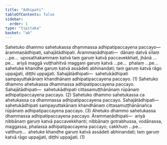 ```yaml
---
title: "Adhipati"
tableOfContents: false
sidebar:
  order: 1
type: "tipitaka"
basket: "ab"
---
```



<DynamicBreadcrumb />

<Division number="101">

<Paragraph number="272">
Sahetuko dhammo sahetukassa dhammassa adhipatipaccayena paccayo—  ārammaṇādhipati, sahajātādhipati. <Emphasis>Ārammaṇādhipati</Emphasis>—  dānaṃ datvā sīlaṃ …pe…  uposathakammaṃ katvā taṃ garuṃ katvā paccavekkhati, jhānā …pe…  ariyā maggā vuṭṭhahitvā maggaṃ garuṃ katvā …pe…  phalaṃ …pe…  sahetuke khandhe garuṃ katvā assādeti abhinandati; taṃ garuṃ katvā rāgo uppajjati, diṭṭhi uppajjati. <Emphasis>Sahajātādhipati</Emphasis>—  sahetukādhipati sampayuttakānaṃ khandhānaṃ adhipatipaccayena paccayo. (1)
</Paragraph>

<Paragraph number="273">
Sahetuko dhammo ahetukassa dhammassa adhipatipaccayena paccayo. <Emphasis>Sahajātādhipati</Emphasis>—  sahetukādhipati cittasamuṭṭhānānaṃ rūpānaṃ adhipatipaccayena paccayo. (2)
</Paragraph>

<Paragraph number="274">
Sahetuko dhammo sahetukassa ca ahetukassa ca dhammassa adhipatipaccayena paccayo. <Emphasis>Sahajātādhipati</Emphasis>—  sahetukādhipati sampayuttakānaṃ khandhānaṃ cittasamuṭṭhānānañca rūpānaṃ adhipatipaccayena paccayo. (3)
</Paragraph>

<Paragraph number="275">
Ahetuko dhammo sahetukassa dhammassa adhipatipaccayena paccayo. <Emphasis>Ārammaṇādhipati</Emphasis>—  ariyā nibbānaṃ garuṃ katvā paccavekkhanti; nibbānaṃ gotrabhussa, vodānassa, maggassa, phalassa adhipatipaccayena paccayo; cakkhuṃ …pe…  vatthuṃ…  ahetuke khandhe garuṃ katvā assādeti abhinandati; taṃ garuṃ katvā rāgo uppajjati, diṭṭhi uppajjati. (1)
</Paragraph>
</Division>